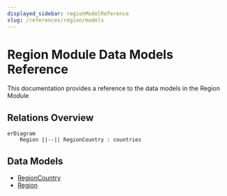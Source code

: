 ```yaml
---
displayed_sidebar: regionModelReference
slug: /references/region/models
---
```



# Region Module Data Models Reference

This documentation provides a reference to the data models in the Region Module

## Relations Overview

```mermaid
erDiagram
	Region ||--|| RegionCountry : countries

```

## Data Models

- [RegionCountry](../../region_models/variables/region_models.RegionCountry/page.mdx)
- [Region](../../region_models/variables/region_models.Region/page.mdx)
